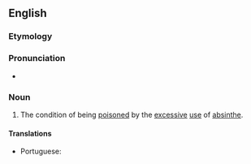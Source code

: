 ==English==

===Etymology===
{{suffix|en|absinthe|ism}}

===Pronunciation===
* {{a|US}} {{IPA|en|/ˈæb.sənˌθɪz.m̩/}}

===Noun===
{{en-noun|-}}

# The condition of being [[poison]]ed by the [[excessive]] [[use]] of [[absinthe]].

====Translations====
{{trans-top|condition of being poisoned by absinthe}}
* Portuguese: {{t|pt|absintismo|m}}
{{trans-mid}}
{{trans-bottom}}